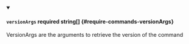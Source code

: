 
<details className="config-field" data-expandable="false" open>
<summary>

#### `versionArgs` <span className="config-field-required" data-required="false">required</span> <span className="config-field-type">string[]</span> <span className="config-field-default"></span> <span className="config-field-enum"></span> {#require-commands-versionArgs}

VersionArgs are the arguments to retrieve the version of the command

</summary>



</details>
